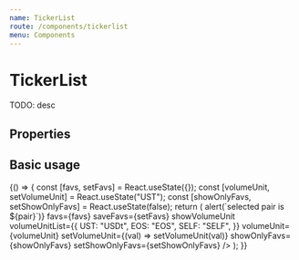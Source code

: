 ```yaml
---
name: TickerList
route: /components/tickerlist
menu: Components
---
```




# TickerList

TODO: desc

## Properties

<Props of={TickerList} />

## Basic usage

<Playground>
  {() => {
    const [favs, setFavs] = React.useState({});
    const [volumeUnit, setVolumeUnit] = React.useState("UST");
    const [showOnlyFavs, setShowOnlyFavs] = React.useState(false);
    return (
      <TickerList
        data={[
          {
            id: "tEOSUST",
            baseCcy: "EOS",
            quoteCcy: "UST",
            changePerc: -0.006,
            lastPrice: 4.019,
            volume: 402,
          },
          {
            id: "tBTCUSD",
            baseCcy: "BTC",
            quoteCcy: "USD",
            changePerc: -0.0006,
            lastPrice: 9000,
            volume: 3940,
          },
          {
            id: "tBTCUST",
            baseCcy: "BTC",
            quoteCcy: "UST",
            changePerc: 0,
            lastPrice: 200,
            volume: 10000,
          },
        ]}
        onRowClick={(pair, data) => alert(`selected pair is ${pair}`)}
        favs={favs}
        saveFavs={setFavs}
        showVolumeUnit
        volumeUnitList={{
          UST: "USDt",
          EOS: "EOS",
          SELF: "SELF",
        }}
        volumeUnit={volumeUnit}
        setVolumeUnit={(val) => setVolumeUnit(val)}
        showOnlyFavs={showOnlyFavs}
        setShowOnlyFavs={setShowOnlyFavs}
      />
    );
  }}
</Playground>
